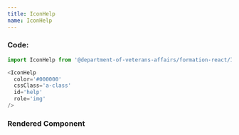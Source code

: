 ```yaml
---
title: IconHelp
name: IconHelp
---
```



### Code:

```javascript
import IconHelp from '@department-of-veterans-affairs/formation-react/IconHelp'

<IconHelp
  color='#000000'
  cssClass='a-class'
  id='help'
  role='img'
/>
```

### Rendered Component

<div className="site-c-reactcomp__rendered">
  <IconHelp
    color='#000000'
    cssClass='a-class'
    id='help'
    role='img'
  />
</div>
